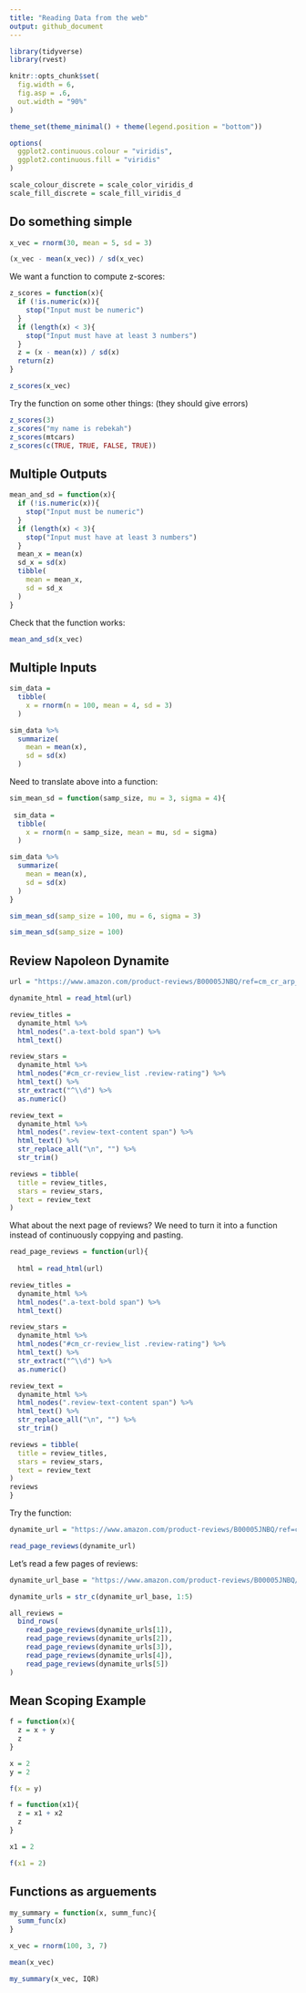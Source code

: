 ```yaml
---
title: "Reading Data from the web"
output: github_document
---
```


```r
library(tidyverse)
library(rvest)

knitr::opts_chunk$set(
  fig.width = 6,
  fig.asp = .6,
  out.width = "90%"
)

theme_set(theme_minimal() + theme(legend.position = "bottom"))

options(
  ggplot2.continuous.colour = "viridis",
  ggplot2.continuous.fill = "viridis"
)

scale_colour_discrete = scale_color_viridis_d
scale_fill_discrete = scale_fill_viridis_d
```

## Do something simple

```r
x_vec = rnorm(30, mean = 5, sd = 3)

(x_vec - mean(x_vec)) / sd(x_vec)
```

We want a function to compute z-scores:

```r
z_scores = function(x){
  if (!is.numeric(x)){
    stop("Input must be numeric")
  }
  if (length(x) < 3){
    stop("Input must have at least 3 numbers")
  }
  z = (x - mean(x)) / sd(x)
  return(z)
}

z_scores(x_vec)
```

Try the function on some other things: (they should give errors)

```r
z_scores(3)
z_scores("my name is rebekah")
z_scores(mtcars)
z_scores(c(TRUE, TRUE, FALSE, TRUE))
```

## Multiple Outputs

```r
mean_and_sd = function(x){
  if (!is.numeric(x)){
    stop("Input must be numeric")
  }
  if (length(x) < 3){
    stop("Input must have at least 3 numbers")
  }
  mean_x = mean(x)
  sd_x = sd(x)
  tibble(
    mean = mean_x,
    sd = sd_x
  )
}
```

Check that the function works:

```r
mean_and_sd(x_vec)
```

## Multiple Inputs

```r
sim_data = 
  tibble(
    x = rnorm(n = 100, mean = 4, sd = 3)
  )

sim_data %>% 
  summarize(
    mean = mean(x),
    sd = sd(x)
  )
```

Need to translate above into a function:

```r
sim_mean_sd = function(samp_size, mu = 3, sigma = 4){
  
 sim_data = 
  tibble(
    x = rnorm(n = samp_size, mean = mu, sd = sigma)
  )

sim_data %>% 
  summarize(
    mean = mean(x),
    sd = sd(x)
  ) 
}

sim_mean_sd(samp_size = 100, mu = 6, sigma = 3)

sim_mean_sd(samp_size = 100)
```

## Review Napoleon Dynamite

```r
url = "https://www.amazon.com/product-reviews/B00005JNBQ/ref=cm_cr_arp_d_viewopt_rvwer?ie=UTF8&reviewerType=avp_only_reviews&sortBy=recent&pageNumber=1"

dynamite_html = read_html(url)

review_titles = 
  dynamite_html %>%
  html_nodes(".a-text-bold span") %>%
  html_text()

review_stars = 
  dynamite_html %>%
  html_nodes("#cm_cr-review_list .review-rating") %>%
  html_text() %>%
  str_extract("^\\d") %>%
  as.numeric()

review_text = 
  dynamite_html %>%
  html_nodes(".review-text-content span") %>%
  html_text() %>% 
  str_replace_all("\n", "") %>% 
  str_trim()

reviews = tibble(
  title = review_titles,
  stars = review_stars,
  text = review_text
)
```

What about the next page of reviews? We need to turn it into a function instead of continuously coppying and pasting.

```r
read_page_reviews = function(url){
  
  html = read_html(url)

review_titles = 
  dynamite_html %>%
  html_nodes(".a-text-bold span") %>%
  html_text()

review_stars = 
  dynamite_html %>%
  html_nodes("#cm_cr-review_list .review-rating") %>%
  html_text() %>%
  str_extract("^\\d") %>%
  as.numeric()

review_text = 
  dynamite_html %>%
  html_nodes(".review-text-content span") %>%
  html_text() %>% 
  str_replace_all("\n", "") %>% 
  str_trim()

reviews = tibble(
  title = review_titles,
  stars = review_stars,
  text = review_text
)
reviews
}
```

Try the function:

```r
dynamite_url = "https://www.amazon.com/product-reviews/B00005JNBQ/ref=cm_cr_arp_d_viewopt_rvwer?ie=UTF8&reviewerType=avp_only_reviews&sortBy=recent&pageNumber=2"

read_page_reviews(dynamite_url)
```

Let's read a few pages of reviews:

```r
dynamite_url_base = "https://www.amazon.com/product-reviews/B00005JNBQ/ref=cm_cr_arp_d_viewopt_rvwer?ie=UTF8&reviewerType=avp_only_reviews&sortBy=recent&pageNumber="

dynamite_urls = str_c(dynamite_url_base, 1:5)

all_reviews = 
  bind_rows(
    read_page_reviews(dynamite_urls[1]),
    read_page_reviews(dynamite_urls[2]),
    read_page_reviews(dynamite_urls[3]),
    read_page_reviews(dynamite_urls[4]),
    read_page_reviews(dynamite_urls[5])
)
```

## Mean Scoping Example

```r
f = function(x){
  z = x + y
  z
}

x = 2
y = 2

f(x = y)

f = function(x1){
  z = x1 + x2
  z
}

x1 = 2

f(x1 = 2)
```

## Functions as arguements

```r
my_summary = function(x, summ_func){
  summ_func(x)
}

x_vec = rnorm(100, 3, 7)

mean(x_vec)

my_summary(x_vec, IQR)
```

